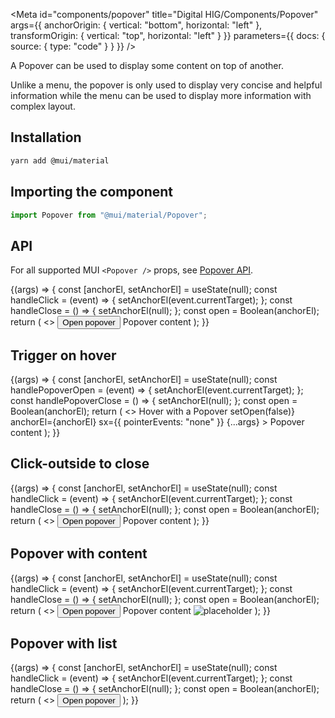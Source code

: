 
<Meta
  id="components/popover"
  title="Digital HIG/Components/Popover"
  args={{
    anchorOrigin: {
      vertical: "bottom",
      horizontal: "left"
    },
    transformOrigin: {
      vertical: "top",
      horizontal: "left"
    }
  }}
  parameters={{
    docs: { source: { type: "code" } }
  }}
/>

<ComponentTitle name="Popover" status="In Progress" />

<WarningNotice />

A Popover can be used to display some content on top of another.

Unlike a menu, the popover is only used to display very concise and helpful information while the menu can be used to display more information with complex layout.

## Installation

```bash
yarn add @mui/material
```

## Importing the component

```jsx
import Popover from "@mui/material/Popover";
```

## API

For all supported MUI `<Popover />` props, see [Popover API](https://mui.com/material-ui/api/popover).

<Canvas>
  <Story name="API">
    {(args) => {
      const [anchorEl, setAnchorEl] = useState(null);
      const handleClick = (event) => {
        setAnchorEl(event.currentTarget);
      };
      const handleClose = () => {
        setAnchorEl(null);
      };
      const open = Boolean(anchorEl);
      return (
        <>
          <Button onClick={handleClick}>Open popover</Button>
          <Popover
            open={open}
            anchorEl={anchorEl}
            onClose={handleClose}
            {...args}
          >
            <Typography sx={{ margin: "20px" }}>Popover content</Typography>
          </Popover>
        </>
      );
    }}
  </Story>
</Canvas>

<ArgsTable story="API" />

## Trigger on hover

<Canvas>
  <Story name="Trigger on hover">
    {(args) => {
      const [anchorEl, setAnchorEl] = useState(null);
      const handlePopoverOpen = (event) => {
        setAnchorEl(event.currentTarget);
      };
      const handlePopoverClose = () => {
        setAnchorEl(null);
      };
      const open = Boolean(anchorEl);
      return (
        <>
          <Typography
            onMouseEnter={handlePopoverOpen}
            onMouseLeave={handlePopoverClose}
          >
            Hover with a Popover
          </Typography>
          <Popover
            open={open}
            onClose={() => setOpen(false)}
            anchorEl={anchorEl}
            sx={{
              pointerEvents: "none"
            }}
            {...args}
          >
            <Typography sx={{ margin: "20px" }}>Popover content</Typography>
          </Popover>
        </>
      );
    }}
  </Story>
</Canvas>

## Click-outside to close

<Canvas>
  <Story name="Click-outside to close">
    {(args) => {
      const [anchorEl, setAnchorEl] = useState(null);
      const handleClick = (event) => {
        setAnchorEl(event.currentTarget);
      };
      const handleClose = () => {
        setAnchorEl(null);
      };
      const open = Boolean(anchorEl);
      return (
        <>
          <Button onClick={handleClick}>Open popover</Button>
          <Popover
            open={open}
            anchorEl={anchorEl}
            onClose={handleClose}
            {...args}
          >
            <Typography sx={{ margin: "20px" }}>Popover content</Typography>
          </Popover>
        </>
      );
    }}
  </Story>
</Canvas>

## Popover with content

<Canvas>
  <Story name="Popover with content">
    {(args) => {
      const [anchorEl, setAnchorEl] = useState(null);
      const handleClick = (event) => {
        setAnchorEl(event.currentTarget);
      };
      const handleClose = () => {
        setAnchorEl(null);
      };
      const open = Boolean(anchorEl);
      return (
        <>
          <Button onClick={handleClick}>Open popover</Button>
          <Popover
            open={open}
            anchorEl={anchorEl}
            onClose={handleClose}
            {...args}
          >
            <Typography
              sx={{
                textAlign: "center",
                padding: "20px"
              }}
            >
              Popover content
            </Typography>
            <Box
              sx={{
                height: "250px",
                width: "250px"
              }}
            >
              <img
                alt="placeholder"
                src="https://swc.autodesk.com/pharmacopeia/img/placeholders/960x640.png"
              />
            </Box>
          </Popover>
        </>
      );
    }}
  </Story>
</Canvas>

## Popover with list

<Canvas>
  <Story name="Popover with list">
    {(args) => {
      const [anchorEl, setAnchorEl] = useState(null);
      const handleClick = (event) => {
        setAnchorEl(event.currentTarget);
      };
      const handleClose = () => {
        setAnchorEl(null);
      };
      const open = Boolean(anchorEl);
      return (
        <>
          <Button onClick={handleClick}>Open popover</Button>
          <Popover
            open={open}
            anchorEl={anchorEl}
            onClose={handleClose}
            {...args}
          >
            <List>
              <ListItem>
                <ListItemText primary="The Shawshank Redemption" />
              </ListItem>
              <ListItem>
                <ListItemText primary="The Godfather" />
              </ListItem>
              <ListItem>
                <ListItemText primary="The Dark Knight" />
              </ListItem>
              <ListItem>
                <ListItemText primary="12 Angry Men" />
              </ListItem>
              <ListItem>
                <ListItemText primary="Schindler's List" />
              </ListItem>
            </List>
          </Popover>
        </>
      );
    }}
  </Story>
</Canvas>
